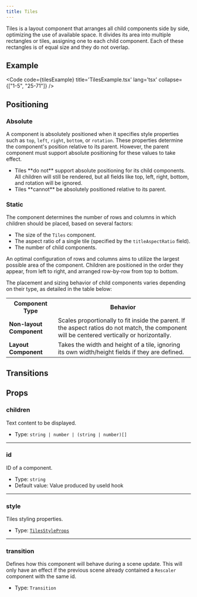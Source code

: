 ```yaml
---
title: Tiles
---
```


Tiles is a layout component that arranges all child components side by side, optimizing the use of available space. It divides its area into multiple rectangles or tiles, assigning one to each child component. Each of these rectangles is of equal size and they do not overlap.

## Example

<Code code={tilesExample} title='TilesExample.tsx' lang='tsx' collapse={["1-5", "25-71"]} />

## Positioning

### Absolute
A component is absolutely positioned when it specifies style properties such as `top`, `left`, `right`, `bottom`, or `rotation`. These properties determine the component's position relative to its parent. However, the parent component must support absolute positioning for these values to take effect.

<Aside type='caution'><ul><li>Tiles **do not** support absolute positioning for its child components. All children will still be rendered, but all fields like top, left, right, bottom, and rotation will be ignored.</li>
<li>Tiles **cannot** be absolutely positioned relative to its parent.</li></ul></Aside>


### Static
The component determines the number of rows and columns in which children should be placed, based on several factors:
- The size of the `Tiles` component.
- The aspect ratio of a single tile (specified by the `titleAspectRatio` field).
- The number of child components.

An optimal configuration of rows and columns aims to utilize the largest possible area of the component. Children are positioned in the order they appear, from left to right, and arranged row-by-row from top to bottom.

The placement and sizing behavior of child components varies depending on their type, as detailed in the table below:

  <table>
    <tr>
      <th><strong>Component Type</strong></th>
      <th><strong>Behavior</strong></th>
    </tr>
    <tr>
      <td><strong>Non-layout Component</strong></td>
      <td>Scales proportionally to fit inside the parent. If the aspect ratios do not match, the component will be centered vertically or horizontally.</td>
    </tr>
    <tr>
      <td><strong>Layout Component</strong></td>
      <td>Takes the width and height of a tile, ignoring its own width/height fields if they are defined.</td>
    </tr>
  </table>


## Transitions

## Props

### children
Text content to be displayed.

- Type: `string | number | (string | number)[]`

---

### id
ID of a component.

- Type: `string`
- Default value: Value produced by useId hook

---

### style
Tiles styling properties.

- Type: [`TilesStyleProps`](/reference/ts-sdk/props/tiles-style-props)


---

### transition
Defines how this component will behave during a scene update. This will only have an effect if the previous scene already contained a `Rescaler` component with the same id.

- Type: `Transition`